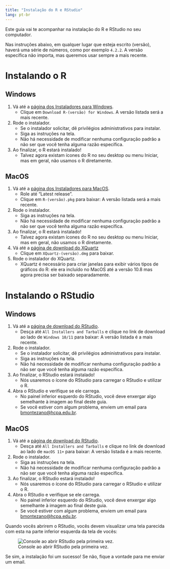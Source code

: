 ```yaml
---
title: "Instalação do R e RStudio"
lang: pt-br
---
```


Este guia vai te acompanhar na instalação do R e RStudio no seu computador.

Nas instruções abaixo, em qualquer lugar que esteja escrito (versão),
haverá uma série de números, como por exemplo `4.2.2`.
A versão específica não importa, mas queremos usar sempre a mais recente.

# Instalando o R

## Windows

1. Vá até a [página dos Instaladores para Windows](https://cran.r-project.org/bin/windows/base/).
    - Clique em `Download R-(versão) for Windows`. A versão listada será a mais recente.
  
2. Rode o instalador.
    - Se o instalador solicitar, dê privilégios administrativos para instalar.
    - Siga as instruções na tela.
    - Não há necessidade de modificar nenhuma configuração padrão a não ser que você
    tenha alguma razão específica.
    
3. Ao finalizar, o R estará instalado!
    - Talvez agora existam ícones do R no seu desktop ou menu Iniciar, mas em geral,
    não usamos o R diretamente.
    
## MacOS

1. Vá até a [página dos Instaladores para MacOS](https://cran.r-project.org/bin/macosx/).
    - Role até "Latest release".
    - Clique em `R-(versão).pkg` para baixar:
    A versão listada será a mais recente.
    
2. Rode o instalador.
    - Siga as instruções na tela.
    - Não há necessidade de modificar nenhuma configuração padrão a não ser que você
    tenha alguma razão específica.
    
3. Ao finalizar, o R estará instalado!
    - Talvez agora existam ícones do R no seu desktop ou menu Iniciar, mas em geral,
    não usamos o R diretamente.
    
4. Vá até a [página de download do XQuartz](https://www.xquartz.org/)
    - Clique em `XQuartz-(versão).dmg` para baixar.
    
5. Rode o instalador do XQuartz.
    - XQuartz é necessário para criar janelas para exibir vários tipos de gráficos do R:
    ele era incluído no MacOS até a versão 10.8 mas agora precisa ser baixado
    separadamente.
    
# Instalando o RStudio

## Windows

1. Vá até a [página de download do RStudio](https://posit.co/download/rstudio-desktop/#download).
    - Desça até `All Installers and Tarballs` e clique no link de download ao lado de
    `Windows 10/11` para baixar: A versão listada é a mais recente.
    
2. Rode o instalador.
    - Se o instalador solicitar, dê privilégios administrativos para instalar.
    - Siga as instruções na tela.
    - Não há necessidade de modificar nenhuma configuração padrão a não ser que você
    tenha alguma razão específica.
    
3. Ao finalizar, o RStudio estará instalado!
    - Nós usaremos o ícone do RStudio para carregar o RStudio e utilizar o R.
    
4. Abra o RStudio e verifique se ele carrega.
    - No painel inferior esquerdo do RStudio, você deve enxergar algo semelhante à
    imagem ao final deste guia.
    - Se você estiver com algum problema, enviem um email para [bmontezano@hcpa.edu.br](mailto:bmontezano@hcpa.edu.br).
    
## MacOS

1. Vá até a [página de download do RStudio](https://posit.co/download/rstudio-desktop/#download).
    - Desça até `All Installers and Tarballs` e clique no link de download ao lado de
    `macOS 11+` para baixar: A versão listada é a mais recente.
    
2. Rode o instalador.
    - Siga as instruções na tela.
    - Não há necessidade de modificar nenhuma configuração padrão a não ser que você
    tenha alguma razão específica.
    
3. Ao finalizar, o RStudio estará instalado!
    - Nós usaremos o ícone do RStudio para carregar o RStudio e utilizar o R.
    
4. Abra o RStudio e verifique se ele carrega.
    - No painel inferior esquerdo do RStudio, você deve enxergar algo semelhante à
    imagem ao final deste guia.
    - Se você estiver com algum problema, enviem um email para [bmontezano@hcpa.edu.br](mailto:bmontezano@hcpa.edu.br).
    
Quando vocês abrirem o RStudio, vocês devem visualizar uma tela parecida com esta
na parte inferior esquerda da tela de vocês:

![Console ao abrir RStudio pela primeira vez.](assets/console_rstudio.png)

Se sim, a instalação foi um sucesso! Se não, fique a vontade para me enviar um email.